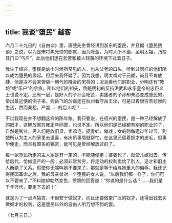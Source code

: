 ```yaml
---
---
---
```

title: 我谈“堕民” 越客
---



六月二十九日的《自由谈》里，唐弢先生曾经讲到浙东的堕民，并且据《堕民猥谈》之说，以为是宋将焦光瓒的部属，因为降金，为时人所不齿，至明太祖，乃榜其门曰“丐户”，此后他们遂在悲苦和被人轻蔑的环境下过着日子。

我生于绍兴，堕民是幼小时候所常见的人，也从父老的口头，听到过同样的他们所以成为堕民的缘起。但后来我怀疑了。因为我想，明太祖对于元朝，尚且不肯放肆，他是决不会来管隔一朝代的降金的宋将的；况且看他们的职业，分明还有“教坊”或“乐户”的余痕，所以他们的祖先，倒是明初的反抗洪武和永乐皇帝的忠臣义士也说不定。还有一层，是好人的子孙会吃苦，卖国者的子孙却未必变成堕民的，举出最近便的例子来，则岳飞的后裔还在杭州看守岳王坟，可是过着很穷苦悲惨的生活，然而秦桧，严嵩……的后人呢？……

不过我现在并不想翻这样的陈年账。我只要说，在绍兴的堕民，是一种已经解放了的奴才，这解放就在雍正年间罢，也说不定。所以他们是已经都有别的职业的了，自然是贱业。男人们是收旧货，卖鸡毛，捉青蛙，做戏；女的则每逢过年过节，到她所认为主人的家里去道喜，有庆吊事情就帮忙，在这里还留着奴才的皮毛，但事毕便走，而且有颇多的犒赏，就可见是曾经解放过的了。

每一家堕民所走的主人家是有一定的，不能随便走；婆婆死了，就使儿媳妇去，传给后代，恰如遗产的一般；必须非常贫穷，将走动的权利卖给了别人，这才和旧主人断绝了关系。假使你无端叫她不要来了，那就是等于给与她重大的侮辱。我还记得民国革命之后，我的母亲曾对一个堕民的女人说，“以后我们都一样了，你们可以不要来了。”不料她却勃然变色，愤愤的回答道：“你说的是什么话？……我们是千年万代，要走下去的！”

就是为了一点点犒赏，不但安于做奴才，而且还要做更广泛的奴才，还得出钱去买做奴才的权利，这是堕民以外的自由人所万想不到的罢。

（七月三日。）